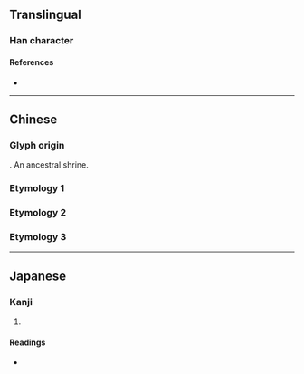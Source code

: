 {{also|享|亨}}
{{character info/new}}
==Translingual==

===Han character===
{{Han char|rn=8|rad=亠|as=07|sn=9|four=|canj=YRA|ids=⿳亠口日}}

====References====
* {{Han ref|kx=0089.050|dkj=00305|dj=0188.110|hdz=10285.050|uh=4EAF|ud=20143}}

----

==Chinese==

===Glyph origin===
{{Han etym}}
{{liushu|p}}. An ancestral shrine.

===Etymology 1===
{{zh-see|享|v}}

===Etymology 2===
{{zh-see|亨|v}}

===Etymology 3===
{{zh-see|烹|v}}

----

==Japanese==

===Kanji===
{{ja-kanji|grade=|rs=亠07}}

# {{rfdef|ja|sort=亠07}}

====Readings====
* {{ja-readings|on=[[きょう]] (kyō), [[こう]] (kō)|kun=}}